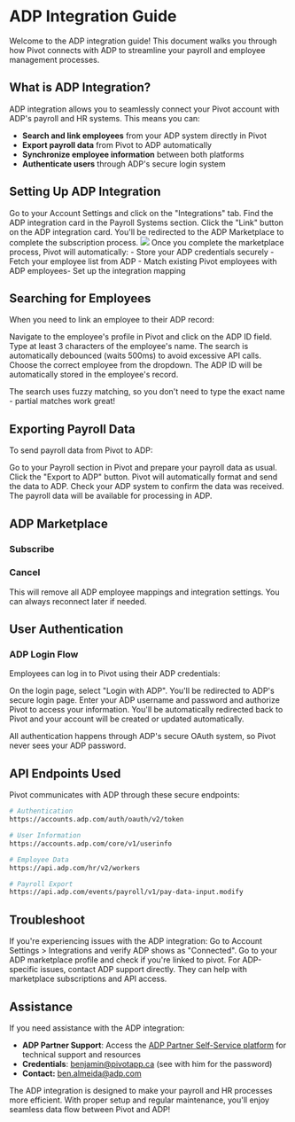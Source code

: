 # ADP Integration Guide

Welcome to the ADP integration guide! This document walks you through how Pivot connects with ADP to streamline your payroll and employee management processes.

## What is ADP Integration?

ADP integration allows you to seamlessly connect your Pivot account with ADP's payroll and HR systems. This means you can:

- **Search and link employees** from your ADP system directly in Pivot
- **Export payroll data** from Pivot to ADP automatically
- **Synchronize employee information** between both platforms
- **Authenticate users** through ADP's secure login system


## Setting Up ADP Integration

<Steps>
  <Step title="Go to integration">
    Go to your Account Settings and click on the "Integrations" tab. Find the ADP integration card in the Payroll Systems section.
  </Step>
  <Step title="Link Your Account">
    Click the "Link" button on the ADP integration card. You'll be redirected to the ADP Marketplace to complete the subscription process.
    <Accordion title="Don't forget to write the companyId during the link process on ADP">
        <img src="/_assets/logo/logo_pivot.png"/>
    </Accordion>
  </Step>
  <Step title="Automatic Setup">
    Once you complete the marketplace process, Pivot will automatically:
    - Store your ADP credentials securely
    - Fetch your employee list from ADP
    - Match existing Pivot employees with ADP employees- Set up the integration mapping
  </Step>
</Steps>

## Searching for Employees

When you need to link an employee to their ADP record:

<Steps>
<Step title="Open the Employee Profile">
Navigate to the employee's profile in Pivot and click on the ADP ID field.
</Step>
<Step title="Search for the Employee">
Type at least 3 characters of the employee's name. The search is automatically debounced (waits 500ms) to avoid excessive API calls.
</Step>
<Step title="Select and Link">
Choose the correct employee from the dropdown. The ADP ID will be automatically stored in the employee's record.
</Step>
</Steps>

<Tip> The search uses fuzzy matching, so you don't need to type the exact name - partial matches work great!</Tip>

## Exporting Payroll Data

To send payroll data from Pivot to ADP:

<Steps>
<Step title="Navigate to Payroll">
Go to your Payroll section in Pivot and prepare your payroll data as usual.
</Step>
<Step title="Export to ADP">
Click the "Export to ADP" button. Pivot will automatically format and send the data to ADP.
</Step>
<Step title="Verify in ADP">
Check your ADP system to confirm the data was received. The payroll data will be available for processing in ADP.
</Step>
</Steps>

## ADP Marketplace
### Subscribe
### Cancel
<Tip>This will remove all ADP employee mappings and integration settings. You can always reconnect later if needed.</Tip>

## User Authentication

### ADP Login Flow

Employees can log in to Pivot using their ADP credentials:

<Steps>
  <Step title="Choose ADP Login">
    On the login page, select "Login with ADP". You'll be redirected to ADP's secure login page.
  </Step>
  <Step title="Authenticate with ADP">
    Enter your ADP username and password and authorize Pivot to access your information.
  </Step>
  <Step title="Return to Pivot">
    You'll be automatically redirected back to Pivot and your account will be created or updated automatically.
  </Step>
</Steps>

<Tip>All authentication happens through ADP's secure OAuth system, so Pivot never sees your ADP password.</Tip>




## API Endpoints Used

Pivot communicates with ADP through these secure endpoints:

```bash
# Authentication
https://accounts.adp.com/auth/oauth/v2/token

# User Information
https://accounts.adp.com/core/v1/userinfo

# Employee Data
https://api.adp.com/hr/v2/workers

# Payroll Export
https://api.adp.com/events/payroll/v1/pay-data-input.modify
```

## Troubleshoot

If you're experiencing issues with the ADP integration:
<Steps>
<Step title="Check Integration Status">
Go to Account Settings > Integrations and verify ADP shows as "Connected".
Go to your ADP marketplace profile and check if you're linked to pivot.
</Step>
<Step title="ADP Support">
For ADP-specific issues, contact ADP support directly. They can help with marketplace subscriptions and API access.
</Step>
</Steps>

## Assistance

If you need assistance with the ADP integration:

- **ADP Partner Support**: Access the [ADP Partner Self-Service platform](https://partner-self-service.adp.com) for technical support and resources
- **Credentials**: benjamin@pivotapp.ca (see with him for the password)
- **Contact:** ben.almeida@adp.com

The ADP integration is designed to make your payroll and HR processes more efficient. With proper setup and regular maintenance, you'll enjoy seamless data flow between Pivot and ADP! 